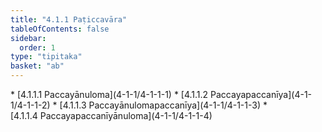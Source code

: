 ```yaml
---
title: "4.1.1 Paṭiccavāra"
tableOfContents: false
sidebar:
  order: 1
type: "tipitaka"
basket: "ab"
---
```



<DynamicBreadcrumb />



<TableOfContents>
* [4.1.1.1 Paccayānuloma](4-1-1/4-1-1-1)
* [4.1.1.2 Paccayapaccanīya](4-1-1/4-1-1-2)
* [4.1.1.3 Paccayānulomapaccanīya](4-1-1/4-1-1-3)
* [4.1.1.4 Paccayapaccanīyānuloma](4-1-1/4-1-1-4)
</TableOfContents>